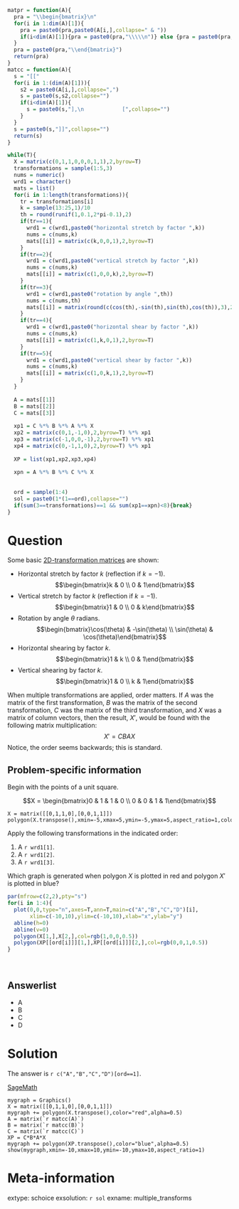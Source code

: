 ```r
matpr = function(A){
  pra = "\\begin{bmatrix}\n"
  for(i in 1:dim(A)[1]){
    pra = paste0(pra,paste0(A[i,],collapse=" & "))
    if(i<dim(A)[1]){pra = paste0(pra,"\\\\\n")} else {pra = paste0(pra,"\n")}
  }
  pra = paste0(pra,"\\end{bmatrix}")
  return(pra)
}
matcc = function(A){
  s = "[["
  for(i in 1:(dim(A)[1])){
    s2 = paste0(A[i,],collapse=",")
    s = paste0(s,s2,collapse="")
    if(i<dim(A)[1]){
      s = paste0(s,"],\n            [",collapse="")
    }
  }
  s = paste0(s,"]]",collapse="")
  return(s)
}

while(T){
  X = matrix(c(0,1,1,0,0,0,1,1),2,byrow=T)
  transformations = sample(1:5,3)
  nums = numeric()
  wrd1 = character()
  mats = list()
  for(i in 1:length(transformations)){
    tr = transformations[i]
    k = sample(13:25,1)/10
    th = round(runif(1,0.1,2*pi-0.1),2)
    if(tr==1){
      wrd1 = c(wrd1,paste0("horizontal stretch by factor ",k))
      nums = c(nums,k)
      mats[[i]] = matrix(c(k,0,0,1),2,byrow=T)
    }
    if(tr==2){
      wrd1 = c(wrd1,paste0("vertical stretch by factor ",k))
      nums = c(nums,k)
      mats[[i]] = matrix(c(1,0,0,k),2,byrow=T)
    }
    if(tr==3){
      wrd1 = c(wrd1,paste0("rotation by angle ",th))
      nums = c(nums,th)
      mats[[i]] = matrix(round(c(cos(th),-sin(th),sin(th),cos(th)),3),2,byrow=T)
    }
    if(tr==4){
      wrd1 = c(wrd1,paste0("horizontal shear by factor ",k))
      nums = c(nums,k)
      mats[[i]] = matrix(c(1,k,0,1),2,byrow=T)
    }
    if(tr==5){
      wrd1 = c(wrd1,paste0("vertical shear by factor ",k))
      nums = c(nums,k)
      mats[[i]] = matrix(c(1,0,k,1),2,byrow=T)
    }
  }
  
  A = mats[[1]]
  B = mats[[2]]
  C = mats[[3]]
  
  xp1 = C %*% B %*% A %*% X
  xp2 = matrix(c(0,1,-1,0),2,byrow=T) %*% xp1
  xp3 = matrix(c(-1,0,0,-1),2,byrow=T) %*% xp1
  xp4 = matrix(c(0,-1,1,0),2,byrow=T) %*% xp1
  
  XP = list(xp1,xp2,xp3,xp4)
  
  xpn = A %*% B %*% C %*% X
  
  
  ord = sample(1:4)
  sol = paste0(1*(1==ord),collapse="")
  if(sum(3==transformations)==1 && sum(xp1==xpn)<8){break}
}

```

Question
========

Some basic [2D-transformation matrices](https://en.wikipedia.org/wiki/Transformation_matrix) are shown:

* Horizontal stretch by factor $k$ (reflection if $k=-1$). $$\begin{bmatrix}k & 0 \\ 0 & 1\end{bmatrix}$$
* Vertical stretch by factor $k$  (reflection if $k=-1$). $$\begin{bmatrix}1 & 0 \\ 0 & k\end{bmatrix}$$
* Rotation by angle $\theta$ radians. $$\begin{bmatrix}\cos(\theta) & -\sin(\theta) \\ \sin(\theta) & \cos(\theta)\end{bmatrix}$$
* Horizontal shearing by factor $k$. $$\begin{bmatrix}1 & k \\ 0 & 1\end{bmatrix}$$
* Vertical shearing by factor $k$. $$\begin{bmatrix}1 & 0 \\ k & 1\end{bmatrix}$$

When multiple transformations are applied, order matters. If $A$ was the matrix of the first transformation, $B$ was the matrix of the second transformation, $C$ was the matrix of the third transformation, and $X$ was a matrix of column vectors, then the result, $X'$, would be found with the following matrix multiplication:
$$X' = CBAX$$
Notice, the order seems backwards; this is standard.

## Problem-specific information

Begin with the points of a unit square.

$$X = \begin{bmatrix}0 & 1 & 1 & 0 \\ 0 & 0 & 1 & 1\end{bmatrix}$$
```
X = matrix([[0,1,1,0],[0,0,1,1]])
polygon(X.transpose(),xmin=-5,xmax=5,ymin=-5,ymax=5,aspect_ratio=1,color="red")
```

Apply the following transformations in the indicated order:

1. A `r wrd1[1]`.
2. A `r wrd1[2]`.
3. A `r wrd1[3]`.

Which graph is generated when polygon $X$ is plotted in red and polygon $X'$ is plotted in blue?

```r
par(mfrow=c(2,2),pty="s")
for(i in 1:4){
  plot(0,0,type="n",axes=T,ann=T,main=c("A","B","C","D")[i],
       xlim=c(-10,10),ylim=c(-10,10),xlab="x",ylab="y")
  abline(h=0)
  abline(v=0)
  polygon(X[1,],X[2,],col=rgb(1,0,0,0.5))
  polygon(XP[[ord[i]]][1,],XP[[ord[i]]][2,],col=rgb(0,0,1,0.5))
}

```
\

Answerlist
--------

* A
* B
* C
* D


Solution
========

The answer is `r c("A","B","C","D")[ord==1]`.

[SageMath](https://sagecell.sagemath.org/)
```
mygraph = Graphics()
X = matrix([[0,1,1,0],[0,0,1,1]])
mygraph += polygon(X.transpose(),color="red",alpha=0.5)
A = matrix(`r matcc(A)`)
B = matrix(`r matcc(B)`)
C = matrix(`r matcc(C)`)
XP = C*B*A*X
mygraph += polygon(XP.transpose(),color="blue",alpha=0.5)
show(mygraph,xmin=-10,xmax=10,ymin=-10,ymax=10,aspect_ratio=1)
```



Meta-information
============
extype: schoice
exsolution: `r sol`
exname: multiple_transforms